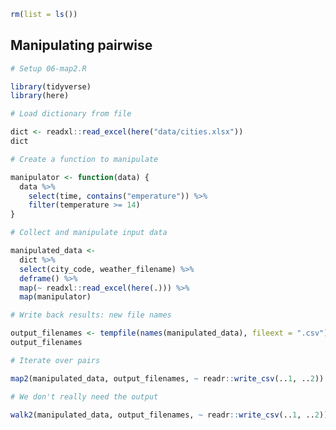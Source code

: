 ```r
rm(list = ls())
```


## Manipulating pairwise

```r
# Setup 06-map2.R
```
```r
library(tidyverse)
library(here)
```


```r
# Load dictionary from file
```
```r
dict <- readxl::read_excel(here("data/cities.xlsx"))
dict
```


```r
# Create a function to manipulate
```
```r
manipulator <- function(data) {
  data %>%
    select(time, contains("emperature")) %>%
    filter(temperature >= 14)
}
```


```r
# Collect and manipulate input data
```
```r
manipulated_data <-
  dict %>%
  select(city_code, weather_filename) %>%
  deframe() %>%
  map(~ readxl::read_excel(here(.))) %>%
  map(manipulator)
```


```r
# Write back results: new file names
```
```r
output_filenames <- tempfile(names(manipulated_data), fileext = ".csv")
output_filenames
```


```r
# Iterate over pairs
```
```r
map2(manipulated_data, output_filenames, ~ readr::write_csv(..1, ..2))
```


```r
# We don't really need the output
```
```r
walk2(manipulated_data, output_filenames, ~ readr::write_csv(..1, ..2))
```
